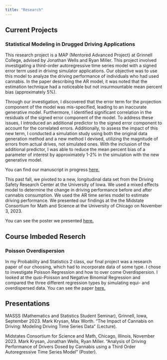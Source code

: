 ```yaml
---
title: "Research"
---
```


## Current Projects

### Statistical Modeling in Drugged Driving Applications
  This research project is a MAP (Mentored Advanced Project) at Grinnell College, advised by Jonathan Wells and Ryan Miller. This project involved investigating a third-order autoregressive time series model with a signed error term used in driving simulator applications. Our objective was to use this model to analyze the driving performance of individuals who had used cannabis. In the paper describing the AR model, it was noted that the estimation technique had a noticeable but not insurmountable mean percent bias (approximately 5%). 
  
  Through our investigation, I discovered that the error term for the projection component of the model was mis-specified, leading to an inaccurate generative model. Furthermore, I identified significant correlation in the residuals of the signed error component of the model.
To address these issues, I introduced an additional predictor to the signed error component to account for the correlated errors. Additionally, to assess the impact of this new term, I conducted a simulation study using both the original data generation method and a new method I devised, utilizing the magnitude of errors from actual drives, not simulated ones. With the inclusion of the additional predictor, I was able to reduce the mean percent bias of a parameter of interest by approximately 1-2% in the simulation with the new generative model.

You can find our manuscript in progress [here.](KrysanMAPPaper.pdf)

This past fall, we pivoted to a new, longitudinal data set from the Driving Safety Research Center at the University of Iowa. We used a mixed effects model to determine the change in driving performance before and after cannabis consumption. We used the AR time series model to estimate driving performance. We presented our findings at the the Midstate Consortium for Math and Science at the University of Chicago on November 3, 2023. 

You can see the poster we presented [here.](MAPPoster.pdf)


## Course Imbeded Reserch

### Poisson Overdispersion
In my Probability and Statistics 2 class, our final project was a research paper of our choosing, which had to incorporate data of some type. I chose to investigate Poisson Regression and how to over come Overdispersion. I looked at the qusi-Poisson and Negative Binomial Regression and compared the three different regression types by simulating equi- and overdispersed data. You can see the paper [here.](OverdispersionPaper.pdf)

## Presentations

MASSS (Mathematics and Statistics Student Seminar), Grinnell, Iowa, September 2023. Mark Krysan, Max Worth. “The Impact of Cannabis on Driving: Modeling Driving Time Series Data” (Lecture). 

Midstates Consortium for Science and Math, Chicago, Illinois, November 2023. Mark Krysan, Jonathan Wells, Ryan Miller. “Analysis of Driving Performance of Drivers Dosed by Cannabis using a Third Order Autoregressive Time Series Model” (Poster).  




